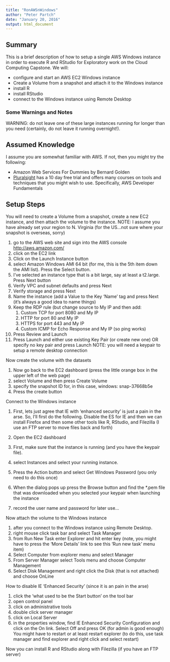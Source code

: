 ```yaml
---
title: "RonAWSnWindows"
author: "Peter Partch"
date: "January 20, 2016"
output: html_document
---
```


## Summary
This is a brief description of how to setup a single AWS Windows instance in order to execute R and RStudio for Exploratory work on the Cloud Computing Capstone. We will:

* configure and start an AWS EC2 Windows instance
* Create a Volume from a snapshot and attach it to the Windows instance
* install R
* install RStudio 
* connect to the Windows instance using Remote Desktop

### Some Warnings and Notes

WARNING: do not leave one of these large instances running for longer than you need (certainly, do not leave it running overnight!).  

## Assumed Knowledge

I assume you are somewhat familiar with AWS. If not, then you might try the following:
 
* Amazon Web Services For Dummies by Bernard Golden
* [Pluralsight](https://www.pluralsight.com/) has a 10 day free trial and offers many courses on tools and techniques that you might wish to use. Specifically, AWS Developer Fundamentals

## Setup Steps

You will need to create a Volume from a snapshot, create a new EC2 instance, and then attach the volume to the instance.
NOTE: I assume you have already set your region to N. Virginia (for the US...not sure where your snapshot is overseas, sorry)

1. go to the AWS web site and sign into the AWS console <http://aws.amazon.com/>
1. click on the EC2 link
1. Click on the Launch Instance button
1. select Amazon Windows AMI 64 bit (for me, this is the 5th item down the AMI list). Press the Select button.
1. I've selected  an instance type that is a bit large, say at least a t2.large. Press Next button
1. Verify VPC and subnet defaults and press Next
1. Verify storage and press Next
1. Name the instance (add a Value to the Key 'Name' tag and press Next (it's always a good idea to name things)
1. Keep the RDP rule (but change source to My IP and then add:
    1. Custom TCP for port 8080 and My IP
    1. HTTP for port 80 and My IP
    1. HTTPS for port 443 and My IP
    1. Custom ICMP for Echo Response and My IP (so ping works)
1. Press Review and Launch
1. Press Launch and either use existing Key Pair (or create new one) OR specify no key pair and press Launch
NOTE: you will need a keypair to setup a remote desktop connection  

Now create the volume with the datasets

1. Now go back to the EC2 dashboard (press the little orange box in the upper left of the web page)
1. select Volume and then press Create Volume
1. specify the snapshot ID for, in this case, windows: snap-37668b5e
1. Press the create button

Connect to the Windows instance

1. First, lets just agree that IE with 'enhanced security' is just a pain in the arse. So, I'll first do the following. Disable the ES for IE and then we can install Firefox and then some other tools like R, RStudio, and Filezilla (I use an FTP server to move files back and forth)

1. Open the EC2 dashboard
1. First, make sure that the instance is running (and you have the keypair file).
1. select Instances and select your running instance.
1. Press the Action button and select Get Windows Password (you only need to do this once)
1. When the dialog pops up press the Browse button and find the *.pem file that was downloaded when you selected your keypair when launching the instance
1. record the user name and password for later use...

Now attach the volume to the Windows instance

1. after you connect to the Windows instance using Remote Desktop.
1. right mouse click task bar and select Task Manager
1. from Run New Task enter Explorer and hit enter key (note, you might have to press the 'More Details' link to see this 'Run new task' menu item)
1. Select Computer from explorer menu and select Manager
1. From Server Manager select Tools menu and choose Computer Management
1. Select Disk Management and right click the Disk (that is not attached) and choose OnLine

How to disable IE 'Enhanced Security' (since it is an pain in the arse)

1. click the 'what used to be the Start button' on the tool bar
1. open control panel
1. click on administrative tools
1. double click server manager
1. click on Local Server
1. in the properties window, find IE Enhanced Security Configuration and click on the On link. 
Select Off and press OK (for admin is good enough)
You might have to restart or at least restart explorer (to do this, use task manager and find explorer and right click and select restart)

Now you can install R and RStudio along with Filezilla (if you have an FTP server)

